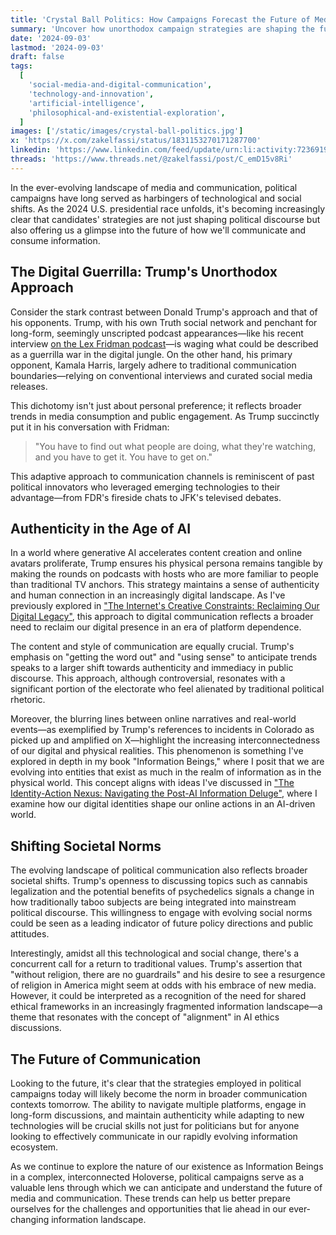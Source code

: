 ```yaml
---
title: 'Crystal Ball Politics: How Campaigns Forecast the Future of Media'
summary: 'Uncover how unorthodox campaign strategies are shaping the future of media and communication, blending digital guerrilla tactics with traditional values in a rapidly evolving information landscape.'
date: '2024-09-03'
lastmod: '2024-09-03'
draft: false
tags:
  [
    'social-media-and-digital-communication',
    'technology-and-innovation',
    'artificial-intelligence',
    'philosophical-and-existential-exploration',
  ]
images: ['/static/images/crystal-ball-politics.jpg']
x: 'https://x.com/zakelfassi/status/1831153270171287700'
linkedin: 'https://www.linkedin.com/feed/update/urn:li:activity:7236919416938995712/'
threads: 'https://www.threads.net/@zakelfassi/post/C_emD15v8Ri'
---
```


In the ever-evolving landscape of media and communication, political campaigns have long served as harbingers of technological and social shifts. As the 2024 U.S. presidential race unfolds, it's becoming increasingly clear that candidates' strategies are not just shaping political discourse but also offering us a glimpse into the future of how we'll communicate and consume information.

## The Digital Guerrilla: Trump's Unorthodox Approach

Consider the stark contrast between Donald Trump's approach and that of his opponents. Trump, with his own Truth social network and penchant for long-form, seemingly unscripted podcast appearances—like his recent interview [on the Lex Fridman podcast](https://www.youtube.com/watch?v=qCbfTN-caFI)—is waging what could be described as a guerrilla war in the digital jungle. On the other hand, his primary opponent, Kamala Harris, largely adhere to traditional communication boundaries—relying on conventional interviews and curated social media releases.

This dichotomy isn't just about personal preference; it reflects broader trends in media consumption and public engagement. As Trump succinctly put it in his conversation with Fridman:

> "You have to find out what people are doing, what they're watching, and you have to get it. You have to get on."

This adaptive approach to communication channels is reminiscent of past political innovators who leveraged emerging technologies to their advantage—from FDR's fireside chats to JFK's televised debates.

## Authenticity in the Age of AI

In a world where generative AI accelerates content creation and online avatars proliferate, Trump ensures his physical persona remains tangible by making the rounds on podcasts with hosts who are more familiar to people than traditional TV anchors. This strategy maintains a sense of authenticity and human connection in an increasingly digital landscape. As I've previously explored in ["The Internet's Creative Constraints: Reclaiming Our Digital Legacy"](https://zakelfassi.com/blog/2024/2024-09-02-the-internets-creative-constraints-reclaiming-our-digital-legacy), this approach to digital communication reflects a broader need to reclaim our digital presence in an era of platform dependence.

The content and style of communication are equally crucial. Trump's emphasis on "getting the word out" and "using sense" to anticipate trends speaks to a larger shift towards authenticity and immediacy in public discourse. This approach, although controversial, resonates with a significant portion of the electorate who feel alienated by traditional political rhetoric.

Moreover, the blurring lines between online narratives and real-world events—as exemplified by Trump's references to incidents in Colorado as picked up and amplified on X—highlight the increasing interconnectedness of our digital and physical realities. This phenomenon is something I've explored in depth in my book "Information Beings," where I posit that we are evolving into entities that exist as much in the realm of information as in the physical world. This concept aligns with ideas I've discussed in ["The Identity-Action Nexus: Navigating the Post-AI Information Deluge"](https://zakelfassi.com/blog/2024/2024-08-21-identity-action-nexus), where I examine how our digital identities shape our online actions in an AI-driven world.

## Shifting Societal Norms

The evolving landscape of political communication also reflects broader societal shifts. Trump's openness to discussing topics such as cannabis legalization and the potential benefits of psychedelics signals a change in how traditionally taboo subjects are being integrated into mainstream political discourse. This willingness to engage with evolving social norms could be seen as a leading indicator of future policy directions and public attitudes.

Interestingly, amidst all this technological and social change, there's a concurrent call for a return to traditional values. Trump's assertion that "without religion, there are no guardrails" and his desire to see a resurgence of religion in America might seem at odds with his embrace of new media. However, it could be interpreted as a recognition of the need for shared ethical frameworks in an increasingly fragmented information landscape—a theme that resonates with the concept of "alignment" in AI ethics discussions.

## The Future of Communication

Looking to the future, it's clear that the strategies employed in political campaigns today will likely become the norm in broader communication contexts tomorrow. The ability to navigate multiple platforms, engage in long-form discussions, and maintain authenticity while adapting to new technologies will be crucial skills not just for politicians but for anyone looking to effectively communicate in our rapidly evolving information ecosystem.

As we continue to explore the nature of our existence as Information Beings in a complex, interconnected Holoverse, political campaigns serve as a valuable lens through which we can anticipate and understand the future of media and communication. These trends can help us better prepare ourselves for the challenges and opportunities that lie ahead in our ever-changing information landscape.
